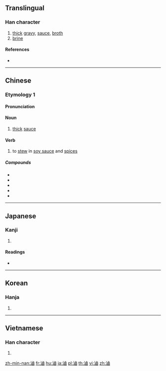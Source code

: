{{also|卤|鹵}}
==Translingual==

===Han character===
{{Han char|rn=85|rad=水|as=11|sn=14|four=31160|canj=EYWI|ids=⿰氵鹵}}

# [[thick]] [[gravy]], [[sauce]], [[broth]]
# [[brine]]

====References====
* {{Han ref|kx=0644.070|dkj=18088|dj=1051.190|hdz=31721.020|uh=6EF7|ud=28407|bh=BAB1|bd=47793}}

----

==Chinese==
{{zh-forms|s=卤|t2=鹵}}

===Etymology 1===

====Pronunciation====
{{zh-pron
|m=lǔ
|c=lou5
|h=pfs=lû
|mn=ló͘
|mc=y
|oc=y
|cat=v,n
}}

====Noun====
{{zh-noun}}

# [[thick]] [[sauce]]

====Verb====
{{zh-verb}}

# to [[stew]] in [[soy sauce]] and [[spices]]

=====Compounds=====
* {{zh-l|滷水}}
* {{zh-l|滷蛋}}
* {{zh-l|滷味}}
* {{zh-l|滷蝦}}
* {{zh-l|滷蝦油}}


----

==Japanese==

===Kanji===
{{ja-kanji|grade=|rs=水11}}

# {{defn|lang=ja|sort=水11}}

====Readings====
* {{ja-readings|on=[[ろ]] (ro)|kun=[[しおち]] (shiochi), [[しおつき]] (shiotsuki)}}

----

==Korean==

===Hanja===
{{ko-hanja|hangeul=[[로]], [[노]]|eumhun=|rv=ro, no|mr=ro, no|y=lo, no}}

# {{defn|lang=ko|sort=水11}}

----

==Vietnamese==

===Han character===
{{vi-hantu|[[lỗ]]|rs=水11}}

# {{defn|lang=vi|sort=水11}}

[[zh-min-nan:滷]]
[[fr:滷]]
[[hu:滷]]
[[ja:滷]]
[[pl:滷]]
[[th:滷]]
[[vi:滷]]
[[zh:滷]]